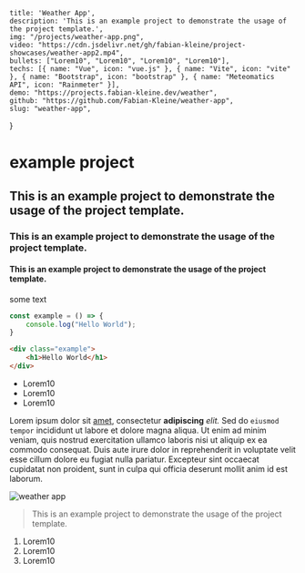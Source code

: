     title: 'Weather App',
    description: 'This is an example project to demonstrate the usage of the project template.',
    img: "/projects/weather-app.png",
    video: "https://cdn.jsdelivr.net/gh/fabian-kleine/project-showcases/weather-app2.mp4",
    bullets: ["Lorem10", "Lorem10", "Lorem10", "Lorem10"],
    techs: [{ name: "Vue", icon: "vue.js" }, { name: "Vite", icon: "vite" }, { name: "Bootstrap", icon: "bootstrap" }, { name: "Meteomatics API", icon: "Rainmeter" }],
    demo: "https://projects.fabian-kleine.dev/weather",
    github: "https://github.com/Fabian-Kleine/weather-app",
    slug: "weather-app",
}

# example project
## This is an example project to demonstrate the usage of the project template.
### This is an example project to demonstrate the usage of the project template.
#### This is an example project to demonstrate the usage of the project template.

some text

```javascript
const example = () => {
    console.log("Hello World");
}
```
```html
<div class="example">
    <h1>Hello World</h1>
</div>
```

- Lorem10
- Lorem10
- Lorem10

Lorem ipsum dolor sit [amet](/), consectetur **adipiscing** *elit.* Sed do `eiusmod tempor` incididunt ut labore et dolore magna aliqua. Ut enim ad minim veniam, quis nostrud exercitation ullamco laboris nisi ut aliquip ex ea commodo consequat. Duis aute irure dolor in reprehenderit in voluptate velit esse cillum dolore eu fugiat nulla pariatur. Excepteur sint occaecat cupidatat non proident, sunt in culpa qui officia deserunt mollit anim id est laborum.

![weather app](/projects/weather-app.png)

>
> This is an example project to demonstrate the usage of the project template.
>

1. Lorem10
2. Lorem10
3. Lorem10





